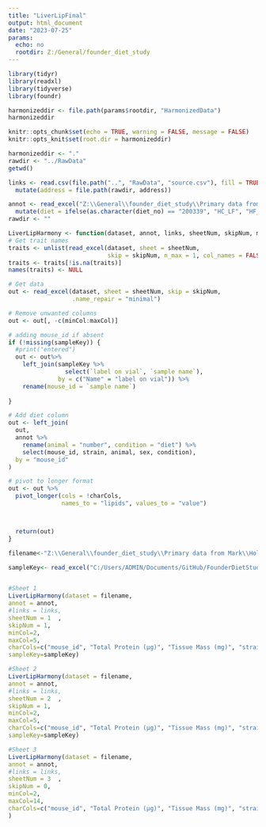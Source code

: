 ```yaml
---
title: "LiverLipFinal"
output: html_document
date: "2023-07-25"
params:
  echo: no
  rootdir: Z:/General/founder_diet_study
---
```


```r
library(tidyr)
library(readxl)
library(tidyverse)
library(foundr)
```

```r
harmonizeddir <- file.path(params$rootdir, "HarmonizedData")
harmonizeddir
```

```r
knitr::opts_chunk$set(echo = TRUE, warning = FALSE, message = FALSE)
knitr::opts_knit$set(root.dir = harmonizeddir)
```

```r
harmonizeddir <- "."
rawdir <- "../RawData"
getwd()
```

```r
links <- read.csv(file.path("..", "RawData", "source.csv"), fill = TRUE,quote="") %>%
  mutate(address = file.path(rawdir, address))
```

```r
annot <- read_excel("Z:\\General\\founder_diet_study\\Primary data from Mark\\mouse annotations for founder diet study.xlsx") %>%
  mutate(diet = ifelse(as.character(diet_no) == "200339", "HC_LF", "HF_LC"))
rawdir <- ""
```

```r
LiverLipHarmony <- function(dataset, annot, links, sheetNum, skipNum, minCol,maxCol,charCols,...,sampleKey) {
# Get trait names 
traits <- unlist(read_excel(dataset, sheet = sheetNum,
                            skip = skipNum, n_max = 1, col_names = FALSE)[1,])
traits <- traits[!is.na(traits)]
names(traits) <- NULL

# Get data 
out <- read_excel(dataset, sheet = sheetNum, skip = skipNum,
                  .name_repair = "minimal")

# Remove unwanted columns
out <- out[, -c(minCol:maxCol)]

# adding mouse_id if absent
if (!missing(sampleKey)) {
  #print("entered")
  out <- out%>%
    left_join(sampleKey %>%
                select(`label on vial`, `sample name`),
              by = c("Name" = "label on vial")) %>%
    rename(mouse_id = `sample name`)
  
}

# Add diet column
out <- left_join(
  out,
  annot %>%
    rename(animal = "number", condition = "diet") %>%
    select(mouse_id, strain, animal, sex, condition),
  by = "mouse_id"
)

# pivot to longer format
out <- out %>%
  pivot_longer(cols = !charCols,
               names_to = "lipids", values_to = "value")



  return(out)
}

```

```r

filename<-"Z:\\General\\founder_diet_study\\Primary data from Mark\\HollandW AtkinsonD 20230327 founder LIVER LIPIDS.xlsx"

sampleKey<- read_excel("C:/Users/ADMIN/Documents/GitHub/FounderDietStudy/data/RawData/192 livers sample key.xlsx")


#Sheet 1
LiverLipHarmony(dataset = filename,
annot = annot,
#links = links,
sheetNum = 1  ,
skipNum = 1,
minCol=2,
maxCol=5,
charCols=c("mouse_id", "Total Protein (µg)", "Tissue Mass (mg)", "strain", "animal", "sex", "condition","Name"),
sampleKey=sampleKey)

#Sheet 2
LiverLipHarmony(dataset = filename,
annot = annot,
#links = links,
sheetNum = 2  ,
skipNum = 1,
minCol=2,
maxCol=5,
charCols=c("mouse_id", "Total Protein (µg)", "Tissue Mass (mg)", "strain", "animal", "sex", "condition","Name"),
sampleKey=sampleKey)

#Sheet 3
LiverLipHarmony(dataset = filename,
annot = annot,
#links = links,
sheetNum = 3  ,
skipNum = 0,
minCol=2,
maxCol=14,
charCols=c("mouse_id", "Total Protein (µg)", "Tissue Mass (mg)", "strain", "animal", "sex", "condition")
)
```
